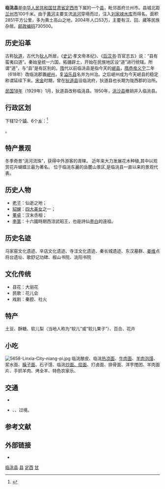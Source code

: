 {{Otheruses|临洮县 (消歧义)}}
{{Infobox China County
|county  = 临洮县
|Photo =
|Photoname=
|officerTitle=
|officer=
|officerTitle2=
|officer2=
|map =
|map size =
|Pinyin   = 
|Belong = [[甘肃省|甘肃省]][[定西市|定西市]]
|Types= [[县|县]]
|admincode =
|founded =
|seat =
|division=
|town=
|township=
|subdistrict=
|area = 2,851平方公里
|area land =
|area water =
|census yr = 2004年
|pop =53万
|density =
|postcode =730500
|areacode=
|carlicense=
|web = 
}}
'''临洮县'''是[[中华人民共和国|中华人民共和国]][[甘肃省|甘肃省]][[定西市|定西市]]下属的一个[[县|县]]，毗邻首府兰州市。县城北距[[兰州市|兰州市]]100千米。由于[[黄河|黄河]]主要支流[[洮河|洮河]]穿境而过，注入[[刘家峡水库|刘家峡水库]]而得名。面积2851平方公里，多为黄土高山之地，2004年人口53万，主要有汉、回、藏等民族杂居。[[邮政编码|邮政编码]]730500。

== 历史沿革 ==
古称[[狄道|狄道]]，古代为[[狄人|狄人]]所居，《[[史记|史记]]·孝文帝本纪》、《[[后汉书|后汉书]]·百官志五》说：“县有蛮夷曰道”。秦始皇统一六国，拓疆辟土，开始在民族地区设“道”进行统辖。所谓“道”，与“县”是有区别的。[[隋|隋]]代以前临洮县是指今天的[[岷县|岷县]]，[[隋恭帝|隋恭帝]][[义宁|义宁]]二年（618年）改临洮郡置[[岷州|岷州]]，复[[溢乐县|溢乐县]]名并为州治。之后岷州成为今天岷县的稳定称谓延续下来。[[宋|宋]][[金|金]]时期，曾在[[狄道县|狄道县]]设临洮府，狄道县也长期为陇西郡的治所。

[[民国18年|民国18年]]（1929年）1月，狄道县改称临洮县。1950年，[[洮沙县|洮沙县]]撤销并入临洮县。

== 行政区划 ==
{{PAGENAMEBASE}}下辖12个[[镇|镇]]、6个[[乡_(中华人民共和国)|乡]]：<ref>{{PRC admin/ref sgc|62/11/24/000/000}}</ref>

{{PRC admin/children|62/11/24/000/000}}。

==特产景观==
冬季奇景“洮河流珠”，获得中外游客的青睐。
近年来大力发展花木种植,其中以观赏花卉蝴蝶兰最为著名。
位于临洮东麗的岳麓山景区,是临洮县一直以来的景观代表。

==历史人物==
*[[老子|老子]]：仙逝之地；
*[[貂蝉|貂蝉]]：[[四大美女|四大美女]]之一； 
*[[董卓|董卓]]：汉末丞相；
* [[李暠|李暠]]：十六國時期西涼武昭王，也是詩仙[[李白|李白]]的遠祖。

==历史名迹==
马家窑文化遗迹、辛店文化遗迹、寺洼文化遗迹、秦长城遗迹、东汉墓群、[[姜维|姜维]]点将台遗址、歌舒记功碑、椒山书院、洮阳书院

==文化传统==
*县花：大丽花
*民歌：花儿会
*戏剧：秦腔、社火

==特产==
土豆、酥糖、软儿梨（当地人称为“软儿”或“软儿果子”）、百合、花卉

==小吃==
[[File:5658-Linxia-City-niang-pi.jpg|thumb]]
临洮酿皮、临洮[[热凉面|热凉面]]、[[牛肉面|牛肉面]]、[[羊肉泡馍|羊肉泡馍]]、浆水面、[[臊子面|臊子面]]、石子馍、临洮[[炒面、烩面|炒面、烩面]]、打卤面、排骨面、洋芋搅团、羊肉面片、手抓羊肉、烤全羊、特色农家乐、

==交通==
* {{China Expwy Name|G75|[[兰临高速公路|兰临高速公路]]}}
* {{中国国道名|316}}、{{中国国道名|211}}、{{中国国道名|212}}过境。

== 参考文献 ==
{{reflist}}

== 外部链接 ==
* {{Official website|http://www.lintao.gov.cn/|name=临洮党政网}}

{{临洮县行政区划}}
{{定西市行政区划}}
{{甘肃行政区划}}
{{国家级贫困县|前}}

[[Category:临洮县|]]
[[Category:定西区县|县]]
[[Category:甘肃省县份|定西]]
[[Category:原国家级贫困县|甘]]